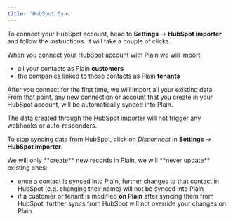 ```yaml
---
title: 'HubSpot Sync'
---
```


To connect your HubSpot account, head to **Settings** → **HubSpot importer** and follow the instructions. It will take a couple of clicks.

When you connect your HubSpot account with Plain we will import:

- all your contacts as Plain **customers**
- the companies linked to those contacts as Plain [**tenants**](/tenant-support)

After you connect for the first time, we will import all your existing data. From that point, any new connection or account that you create in your HubSpot account, will be automatically synced into Plain.

<Info>
  The data created through the HubSpot importer will not trigger any webhooks or auto-responders.
</Info>

To stop syncing data from HubSpot, click on _Disconnect_ in **Settings** → **HubSpot importer**.

<Note>
We will only **create** new records in Plain, we will **never update** existing ones:

- once a contact is synced into Plain, further changes to that contact in HubSpot (e.g. changing their name) will not be synced into Plain
- if a customer or tenant is modified **on Plain** after syncing them from HubSpot, further syncs from HubSpot will not override your changes on Plain

</Note>
